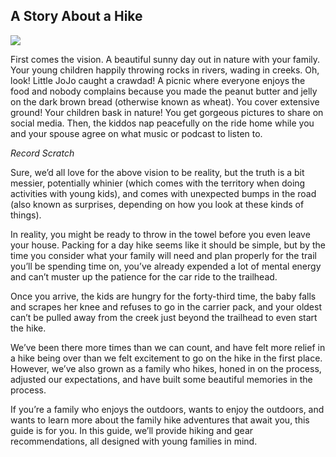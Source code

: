 ## A Story About a Hike

![](img/trail-23-figure-02.jpg)

First comes the vision. A beautiful sunny day out in nature with your family. Your young children happily throwing rocks in rivers, wading in creeks. Oh, look! Little JoJo caught a crawdad! A picnic where everyone enjoys the food and nobody complains because you made the peanut butter and jelly on the dark brown bread (otherwise known as wheat). You cover extensive ground! Your children bask in nature! You get gorgeous pictures to share on social media. Then, the kiddos nap peacefully on the ride home while you and your spouse agree on what music or podcast to listen to.

*Record Scratch*

Sure, we'd all love for the above vision to be reality, but the truth is a bit messier, potentially whinier (which comes with the territory when doing activities with young kids), and comes with unexpected bumps in the road (also known as surprises, depending on how you look at these kinds of things).

In reality, you might be ready to throw in the towel before you even leave your house. Packing for a day hike seems like it should be simple, but by the time you consider what your family will need and plan properly for the trail you'll be spending time on, you've already expended a lot of mental energy and can't muster up the patience for the car ride to the trailhead.

Once you arrive, the kids are hungry for the forty-third time, the baby falls and scrapes her knee and refuses to go in the carrier pack, and your oldest can't be pulled away from the creek just beyond the trailhead to even start the hike.

We've been there more times than we can count, and have felt more relief in a hike being over than we felt excitement to go on the hike in the first place. However, we've also grown as a family who hikes, honed in on the process, adjusted our expectations, and have built some beautiful memories in the process.

If you're a family who enjoys the outdoors, wants to enjoy the outdoors, and wants to learn more about the family hike adventures that await you, this guide is for you. In this guide, we'll provide hiking and gear recommendations, all designed with young families in mind.
